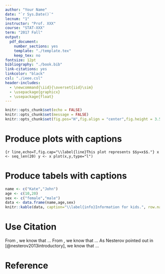 ```yaml
---
author: "Your Name"
date: "`r Sys.Date()`"
lecnum: "1"
instructor: "Prof. XXX"
course: "STAT-XXX"
term: "2017 Fall"
output: 
  pdf_document:
    number_sections: yes
    template: "./template.tex"
    keep_tex: no
fontsize: 12pt
bibliography: "./book.bib"
link-citations: yes
linkcolor: "black"
csl: "./ieee.csl"
header-includes:
  - \newcommand{\iid}{\overset{iid}\sim}
  - \usepackage{graphicx}
  - \usepackage{float}
---
```

```r
knitr::opts_chunk$set(echo = FALSE)
knitr::opts_chunk$set(message = FALSE)
knitr::opts_chunk$set(fig.pos="H",fig.align = "center",fig.height = 3.5)
```

# Produce plots with captions

```{r line,echo=T,fig.cap="\\label{line}This plot represents $$y=x$$."}
x <- seq_len(20)
y <- x
plot(x,y,type="l")
```

# Produce tabels with captions

```r
name <- c("Kate","John")
age <- c(10,20)
sex <- c("female","male")
data <- data.frame(name,age,sex)
knitr::kable(data, caption="\\label{info}Information for kids.", row.names = T)
```

# Use Citation
From \ref{line}, we know that ...
From \ref{info}, we know that ...
As Nesterov pointed out in [@nesterov2013introductory], we know that ...

# Reference {-}
